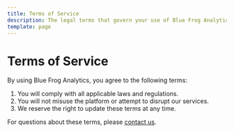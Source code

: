 ```yaml
---
title: Terms of Service
description: The legal terms that govern your use of Blue Frog Analytics.
template: page
---
```


# Terms of Service

By using Blue Frog Analytics, you agree to the following terms:

1. You will comply with all applicable laws and regulations.
2. You will not misuse the platform or attempt to disrupt our services.
3. We reserve the right to update these terms at any time.

For questions about these terms, please [contact us](/community/contact/).
